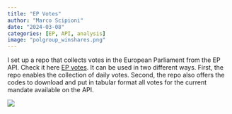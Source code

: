 ```yaml
---
title: "EP Votes"
author: "Marco Scipioni"
date: "2024-03-08"
categories: [EP, API, analysis]
image: "polgroup_winshares.png"
---
```


I set up a repo that collects votes in the European Parliament from the EP API. 
Check it here [EP votes](https://github.com/scipima/ep_vote_collect). 
It can be used in two different ways. 
First, the repo enables the collection of daily votes. 
Second, the repo also offers the codes to download and put in tabular format all votes for the current mandate available on the API.

![](polgroup_winshares.png)
            
